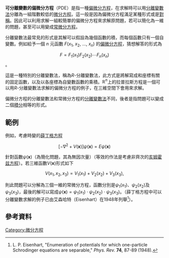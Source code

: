 {{NoteTA
|G1=Math
|1=zh-hant:變數;zh-hans:变量;zh:换元;zh-tw:代換
}}
{{main|分離變數法}}
'''可分離變數的偏微分方程'''（PDE）是指一種[[偏微分方程|偏微分方程]]，在求解時可以用[[分離變數法|分離變數法]]分離為一組階數較低的[[微分方程|微分方程]]。這一般是因為偏微分方程滿足某種形式或是[[對稱|對稱]]。因此可以利用求解一組較簡單的偏微分方程來求解原問題，若可以簡化為一維的問題，甚至可以用變成[[常微分方程|常微分方程]]。

分離變數法最常見的形式是其解可以假設為幾個函數的積，而每個函數只有一個自變數。例如給予一個 <math>n</math> 元函數 <math> F(x_1,\ x_2,\ \dots,\ x_n)</math> 的[[偏微分方程|偏微分方程]]，猜想解答的形式為
:<math> F = F_1(x_1) F_2(x_2) \cdots F_n(x_n) </math> 。

這是一種特別的分離變數法，稱為<math>R</math>-分離變數法，此方式是將解寫成和座標有關的固定函數，以及以各座標為自變數函數的乘積。<math>{\mathbb R}^n</math>上的拉普拉斯方程是一個可以用<math>R</math>-分離變數法求解的偏微分方程的例子，在三維空間下會用{{le|六維球面座標轉換|6-sphere coordinates}}來求解。

偏微分方程的分離變數法和常微分方程的[[分離變數法|分離變數法]]不同，後者是指問題可以變成二個[[積分|積分]]相等的形式。

==範例==

例如，考慮時變的[[薛丁格方程|薛丁格方程]]

:<math>[-\nabla^2 + V(\mathbf{x})]\psi(\mathbf{x}) = E\psi(\mathbf{x})</math>

針對函數<math>\psi(\mathbf{x})</math>（為簡化問題，其為無因次量）（等效的作法是考慮非齊次的[[亥姆霍兹方程|亥姆霍兹方程]]）。若三維函數<math>V(\mathbf{x})</math>形式如下

:<math>V(x_1,x_2,x_3) = V_1(x_1) + V_2(x_2) + V_3(x_3),</math>

則此問題可以分解為三個一維的常微分方程，函數分別是<math>\psi_1(x_1)</math>、<math>\psi_2(x_2)</math>及<math>\psi_3(x_3)</math>，最後的解可以寫成<math>\psi(\mathbf{x}) = \psi_1(x_1) \cdot \psi_2(x_2) \cdot \psi_3(x_3)</math>。（薛丁格方程中可以分離變數求解的例子已由艾森哈特（Eisenhart）在1948年列舉<ref>L. P. Eisenhart, "Enumeration of potentials for which one-particle Schrodinger equations are separable," ''Phys. Rev.'' '''74''', 87-89 (1948).</ref>）。

== 參考資料 ==
{{reflist}}

{{數學小作品}}

[[Category:微分方程|Category:微分方程]]